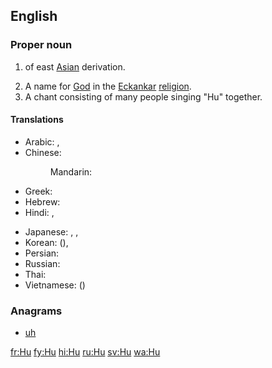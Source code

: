 {{also|Appendix:Variations of "hu"}}
==English==
{{wikipedia}}
===Proper noun===
{{en-proper noun}}

# {{surname|common|from=Chinese|dot=}} of east [[Asia]]n derivation.
# A name for [[God]] in the [[Eckankar]] [[religion]].
# A chant consisting of many people singing "Hu" together.

====Translations====
{{trans-top|Chinese surname}}
* Arabic: {{t+|ar|هو|tr=huu}},  {{t-|ar|خو|tr=khuu}}
* Chinese:
*: Mandarin: {{t-|cmn|胡|tr=Hú|sc=Hani}}
* Greek: {{t-|el|Χου|tr=Chou}}
* Hebrew: {{t-|he|חו}}
* Hindi: {{t-|hi|हु|tr=hu}},  {{t-|hi|ख़ू|tr=xu}}
{{trans-mid}}
* Japanese: {{t+|ja|胡|tr=こ, Ko}}, {{t-|ja|ホゥー|tr=Hū}},  {{t-|ja|フー|tr=Fū}}
* Korean: {{t+|ko|호|tr=Ho|sc=Hang}} ({{t+|ko|胡|sc=Hani}}), {{t+|ko|후|tr=Hu|sc=Hang}}
* Persian: {{t+|fa|هو}}
* Russian: {{t-|ru|Ху|tr=Xu}}
* Thai: {{t+|th|หู|tr=hŏo}}
* Vietnamese: {{t-|vi|Hồ}} ({{t-|vi|胡|sc=Hani}})
{{trans-bottom}}

===Anagrams===
* [[uh#English|uh]]


[[fr:Hu]]
[[fy:Hu]]
[[hi:Hu]]
[[ru:Hu]]
[[sv:Hu]]
[[wa:Hu]]